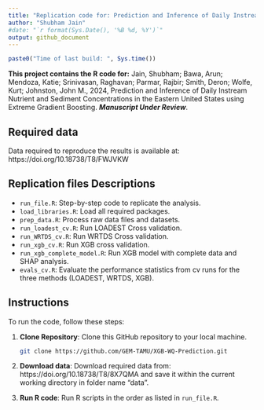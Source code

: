 ---
title: "Replication code for: Prediction and Inference of Daily Instream Nutrient and Sediment Concentrations in the Eastern United States using Extreme Gradient Boosting"
author: "Shubham Jain"
#date: "`r format(Sys.Date(), '%B %d, %Y')`"
output: github_document
---

```{r builddate, echo=FALSE}
paste0("Time of last build: ", Sys.time())
```

**This project contains the R code for:** Jain, Shubham; Bawa, Arun; Mendoza, Katie; Srinivasan, Raghavan; Parmar, Rajbir; Smith, Deron; Wolfe, Kurt; Johnston, John M., 2024, Prediction and Inference of Daily Instream Nutrient and Sediment Concentrations in the Eastern United States using Extreme Gradient Boosting. ***Manuscript Under Review***.

## Required data
Data required to reproduce the results is available at: https://doi.org/10.18738/T8/FWJVKW  

## Replication files Descriptions

- `run_file.R`: Step-by-step code to replicate the analysis. 
- `load_libraries.R`: Load all required packages.
- `prep_data.R`: Process raw data files and datasets.
- `run_loadest_cv.R`: Run LOADEST Cross validation. 
- `run_WRTDS_cv.R`: Run WRTDS Cross validation. 
- `run_xgb_cv.R`: Run XGB cross validation.
- `run_xgb_complete_model.R`: Run XGB model with complete data and SHAP analysis.
- `evals_cv.R`: Evaluate the performance statistics from cv runs for the three methods (LOADEST, WRTDS, XGB). 

## Instructions

To run the code, follow these steps:

1. **Clone Repository**: Clone this GitHub repository to your local machine.

   ```bash
   git clone https://github.com/GEM-TAMU/XGB-WQ-Prediction.git
   ```

2. **Download data**: Download required data from: https://doi.org/10.18738/T8/8X7QMA and save it within the current working directory in folder name "data".
   
3. **Run R code**: Run R scripts in the order as listed in `run_file.R`.
